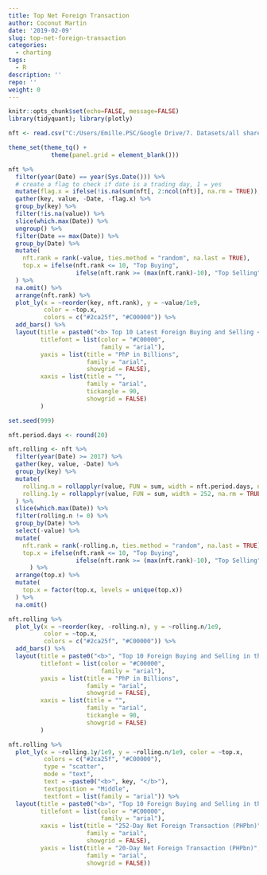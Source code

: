```yaml
---
title: Top Net Foreign Transaction
author: Coconut Martin
date: '2019-02-09'
slug: top-net-foreign-transaction
categories:
  - charting
tags:
  - R
description: ''
repo: ''
weight: 0
---
```


```r
knitr::opts_chunk$set(echo=FALSE, message=FALSE)
library(tidyquant); library(plotly)

nft <- read.csv("C:/Users/Emille.PSC/Google Drive/7. Datasets/all shares nft.csv") %>% mutate(Date = dmy(Date))

theme_set(theme_tq() +
            theme(panel.grid = element_blank()))
```

```r
nft %>% 
  filter(year(Date) == year(Sys.Date())) %>% 
  # create a flag to check if date is a trading day, 1 = yes
  mutate(flag.x = ifelse(!is.na(sum(nft[, 2:ncol(nft)], na.rm = TRUE)), 1, NA)) %>% 
  gather(key, value, -Date, -flag.x) %>% 
  group_by(key) %>% 
  filter(!is.na(value)) %>% 
  slice(which.max(Date)) %>% 
  ungroup() %>% 
  filter(Date == max(Date)) %>% 
  group_by(Date) %>% 
  mutate(
    nft.rank = rank(-value, ties.method = "random", na.last = TRUE),
    top.x = ifelse(nft.rank <= 10, "Top Buying",
                   ifelse(nft.rank >= (max(nft.rank)-10), "Top Selling", NA))
  ) %>% 
  na.omit() %>% 
  arrange(nft.rank) %>% 
  plot_ly(x = ~reorder(key, nft.rank), y = ~value/1e9, 
          color = ~top.x, 
          colors = c("#2ca25f", "#C00000")) %>% 
  add_bars() %>% 
  layout(title = paste0("<b> Top 10 Latest Foreign Buying and Selling </b>"),
         titlefont = list(color = "#C00000",
                          family = "arial"),
         yaxis = list(title = "PhP in Billions",
                      family = "arial",
                      showgrid = FALSE),
         xaxis = list(title = "",
                      family = "arial",
                      tickangle = 90,
                      showgrid = FALSE)
         )
```

```r
set.seed(999)

nft.period.days <- round(20)

nft.rolling <- nft %>%
  filter(year(Date) >= 2017) %>% 
  gather(key, value, -Date) %>% 
  group_by(key) %>%
  mutate(
    rolling.n = rollapplyr(value, FUN = sum, width = nft.period.days, na.rm = TRUE, fill = NA),
    rolling.1y = rollapplyr(value, FUN = sum, width = 252, na.rm = TRUE, fill = NA)
  ) %>% 
  slice(which.max(Date)) %>% 
  filter(rolling.n != 0) %>% 
  group_by(Date) %>% 
  select(-value) %>% 
  mutate(
    nft.rank = rank(-rolling.n, ties.method = "random", na.last = TRUE),
    top.x = ifelse(nft.rank <= 10, "Top Buying",
                   ifelse(nft.rank >= (max(nft.rank)-10), "Top Selling", NA))
      ) %>% 
  arrange(top.x) %>% 
  mutate(
    top.x = factor(top.x, levels = unique(top.x))
  ) %>% 
  na.omit()

nft.rolling %>% 
  plot_ly(x = ~reorder(key, -rolling.n), y = ~rolling.n/1e9, 
          color = ~top.x, 
          colors = c("#2ca25f", "#C00000")) %>% 
  add_bars() %>% 
  layout(title = paste0("<b>", "Top 10 Foreign Buying and Selling in the Last ", nft.period.days, " Days", "</b>"),
         titlefont = list(color = "#C00000",
                          family = "arial"),
         yaxis = list(title = "PhP in Billions",
                      family = "arial",
                      showgrid = FALSE),
         xaxis = list(title = "",
                      family = "arial",
                      tickangle = 90,
                      showgrid = FALSE)
         )
```

```r
nft.rolling %>% 
  plot_ly(x = ~rolling.1y/1e9, y = ~rolling.n/1e9, color = ~top.x, 
          colors = c("#2ca25f", "#C00000"),
          type = "scatter", 
          mode = "text", 
          text = ~paste0("<b>", key, "</b>"), 
          textposition = "Middle", 
          textfont = list(family = "arial")) %>% 
  layout(title = paste0("<b>", "Top 10 Foreign Buying and Selling in the Last ", nft.period.days, " and 252 Days", "</b>"),
         titlefont = list(color = "#C00000",
                          family = "arial"),
         xaxis = list(title = "252-Day Net Foreign Transaction (PHPbn)",
                      family = "arial",
                      showgrid = FALSE),
         yaxis = list(title = "20-Day Net Foreign Transaction (PHPbn)",
                      family = "arial",
                      showgrid = FALSE))
```

